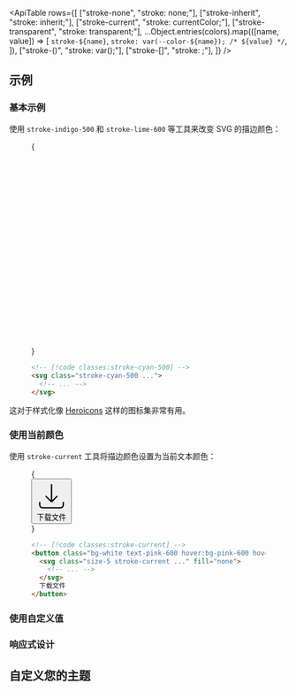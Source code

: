

<ApiTable
  rows={[
    ["stroke-none", "stroke: none;"],
    ["stroke-inherit", "stroke: inherit;"],
    ["stroke-current", "stroke: currentColor;"],
    ["stroke-transparent", "stroke: transparent;"],
    ...Object.entries(colors).map(([name, value]) => [
      `stroke-${name}`,
      `stroke: var(--color-${name}); /* ${value} */`,
    ]),
    ["stroke-(<custom-property>)", "stroke: var(<custom-property>);"],
    ["stroke-[<color>]", "stroke: <color>;"],
  ]}
/>

## 示例

### 基本示例

使用 `stroke-indigo-500` 和 `stroke-lime-600` 等工具来改变 SVG 的描边颜色：

<Figure>

<Example>
  {
    <div className="flex items-center justify-center">
      <svg className="h-10 stroke-cyan-500" viewBox="0 0 48 40" fill="none">
        <path
          d="M1 13C1 10.2386 3.23858 8 6 8H13.4914C14.3844 8 15.1691 7.40805 15.4144 6.54944L16.5856 2.45056C16.8309 1.59196 17.6156 1 18.5086 1H29.4914C30.3844 1 31.1691 1.59195 31.4144 2.45056L32.5856 6.54944C32.8309 7.40804 33.6156 8 34.5086 8H42C44.7614 8 47 10.2386 47 13V34C47 36.7614 44.7614 39 42 39H6C3.23858 39 1 36.7614 1 34V13Z"
          strokeWidth="2"
        />
        <circle cx="24" cy="23" r="9" strokeWidth="2" />
      </svg>
    </div>
  }
</Example>

```html
<!-- [!code classes:stroke-cyan-500] -->
<svg class="stroke-cyan-500 ...">
  <!-- ... -->
</svg>
```

</Figure>

这对于样式化像 [Heroicons](https://heroicons.com) 这样的图标集非常有用。

### 使用当前颜色

使用 `stroke-current` 工具将描边颜色设置为当前文本颜色：

<Figure hint="将鼠标悬停在按钮上以查看描边颜色变化">

<Example>
  {
    <div className="flex items-center justify-center">
      <button className="inline-flex gap-2 rounded-md border border-pink-100 bg-white px-3 py-2 text-sm font-semibold text-pink-600 shadow-sm transition-colors duration-150 hover:border-pink-600 hover:bg-pink-600 hover:text-white dark:border-transparent">
        <svg fill="none" viewBox="0 0 24 24" strokeWidth={1.5} stroke="currentColor" className="size-5 stroke-current">
          <path
            strokeLinecap="round"
            strokeLinejoin="round"
            d="M3 16.5v2.25A2.25 2.25 0 0 0 5.25 21h13.5A2.25 2.25 0 0 0 21 18.75V16.5M16.5 12 12 16.5m0 0L7.5 12m4.5 4.5V3"
          />
        </svg>
        下载文件
      </button>
    </div>
  }
</Example>

```html
<!-- [!code classes:stroke-current] -->
<button class="bg-white text-pink-600 hover:bg-pink-600 hover:text-white ...">
  <svg class="size-5 stroke-current ..." fill="none">
    <!-- ... -->
  </svg>
  下载文件
</button>
```

</Figure>

### 使用自定义值

<UsingACustomValue element="svg" utility="stroke" name="描边颜色" value="#243c5a" variable="stroke-color" />

### 响应式设计

<ResponsiveDesign element="svg" property="stroke" defaultClass="stroke-cyan-500" featuredClass="stroke-cyan-700" />

## 自定义您的主题

<CustomizingYourThemeColors element="svg" utility="stroke" />